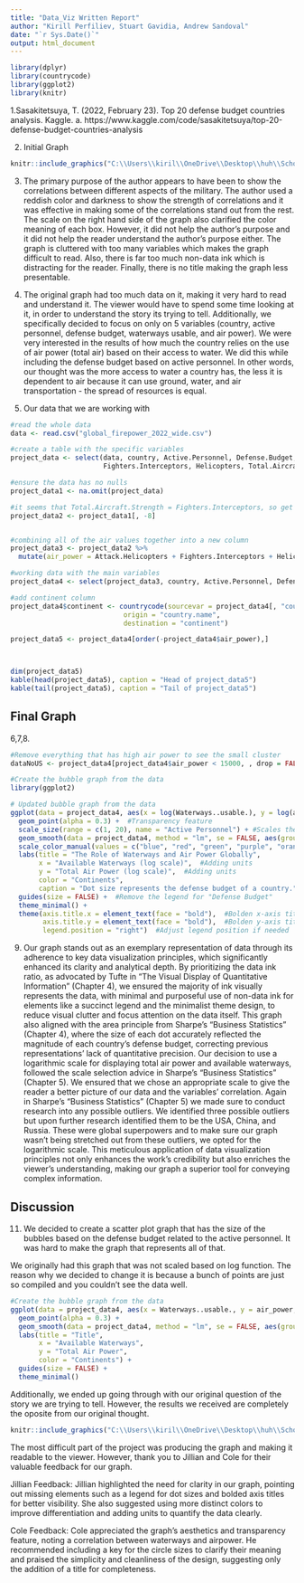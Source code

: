 ```yaml
---
title: "Data_Viz Written Report"
author: "Kirill Perfiliev, Stuart Gavidia, Andrew Sandoval"
date: "`r Sys.Date()`"
output: html_document
---
```


```r
library(dplyr)
library(countrycode)
library(ggplot2)
library(knitr)

```


1.Sasakitetsuya, T. (2022, February 23). Top 20 defense budget countries analysis. Kaggle.
  a. https://www.kaggle.com/code/sasakitetsuya/top-20-defense-budget-countries-analysis 

2. Initial Graph

```r
knitr::include_graphics("C:\\Users\\kiril\\OneDrive\\Desktop\\huh\\School\\Math_348\\Data_Viz\\init_graph.png")

```


3. The primary purpose of the author appears to have been to show the correlations between different aspects of the military. The author used a reddish color and darkness to show the strength of correlations and it was effective in making some of the correlations stand out from the rest. The scale on the right hand side of the graph also clarified the color meaning of each box. However, it did not help the author's purpose and it did not help the reader understand the author's purpose either. The graph is cluttered with too many variables which makes the graph difficult to read. Also, there is far too much non-data ink which is distracting for the reader. Finally, there is no title making the graph less presentable.


4. The original graph had too much data on it, making it very hard to read and understand it. The viewer would have to spend some time looking at it, in order to understand the story its trying to tell. Additionally, we specifically decided to focus on only on 5 variables (country, active personnel, defense budget, waterways usable, and air power). We were very interested in the results of how much the country relies on the use of air power (total air) based on their access to water. We did this while including the defense budget based on active personnel.  In other words, our thought was the more access to water a country has, the less it is dependent to air because it can use ground, water, and air transportation - the spread of resources is equal. 



5. Our data that we are working with
```r
#read the whole data
data <- read.csv("global_firepower_2022_wide.csv")

#create a table with the specific variables
project_data <- select(data, country, Active.Personnel, Defense.Budget, Waterways..usable., Attack.Helicopters, 
                       Fighters.Interceptors, Helicopters, Total.Aircraft.Strength)

#ensure the data has no nulls
project_data1 <- na.omit(project_data)

#it seems that Total.Aircraft.Strength = Fighters.Interceptors, so get rid off the one column
project_data2 <- project_data1[, -8]


#combining all of the air values together into a new column
project_data3 <- project_data2 %>%
  mutate(air_power = Attack.Helicopters + Fighters.Interceptors + Helicopters)

#working data with the main variables
project_data4 <- select(project_data3, country, Active.Personnel, Defense.Budget, Waterways..usable., air_power)

#add continent column
project_data4$continent <- countrycode(sourcevar = project_data4[, "country"],
                            origin = "country.name",
                            destination = "continent")

project_data5 <- project_data4[order(-project_data4$air_power),]



dim(project_data5)
kable(head(project_data5), caption = "Head of project_data5")
kable(tail(project_data5), caption = "Tail of project_data5")


```

## Final Graph
6,7,8.
```r
#Remove everything that has high air power to see the small cluster
dataNoUS <- project_data4[project_data4$air_power < 15000, , drop = FALSE]

#Create the bubble graph from the data
library(ggplot2)

# Updated bubble graph from the data
ggplot(data = project_data4, aes(x = log(Waterways..usable.), y = log(air_power), size = Defense.Budget, color = continent)) +
  geom_point(alpha = 0.3) +  #Transparency feature
  scale_size(range = c(1, 20), name = "Active Personnel") + #Scales the bubbles linearly
  geom_smooth(data = project_data4, method = "lm", se = FALSE, aes(group = 1), color = "gray") +  #Linear model fit
  scale_color_manual(values = c("blue", "red", "green", "purple", "orange", "yellow"), na.value = "lightgrey") +#Use distinct custom colors
  labs(title = "The Role of Waterways and Air Power Globally",
       x = "Available Waterways (log scale)",  #Adding units
       y = "Total Air Power (log scale)",  #Adding units
       color = "Continents",
       caption = "Dot size represents the defense budget of a country.") +
  guides(size = FALSE) +  #Remove the legend for "Defense Budget"
  theme_minimal() +
  theme(axis.title.x = element_text(face = "bold"),  #Bolden x-axis title
        axis.title.y = element_text(face = "bold"),  #Bolden y-axis title
        legend.position = "right")  #Adjust legend position if needed
```


9. Our graph stands out as an exemplary representation of data through its adherence to key data visualization principles, which significantly enhanced its clarity and analytical depth. By prioritizing the data ink ratio, as advocated by Tufte in "The Visual Display of Quantitative Information" (Chapter 4), we ensured the majority of ink visually represents the data, with minimal and purposeful use of non-data ink for elements like a succinct legend and the minimalist theme design, to reduce visual clutter and focus attention on the data itself. This graph also aligned with the area principle from Sharpe's "Business Statistics" (Chapter 4), where the size of each dot accurately reflected the magnitude of each country's defense budget, correcting previous representations' lack of quantitative precision. Our decision to use a logarithmic scale for displaying total air power and available waterways, followed the scale selection advice in Sharpe's "Business Statistics" (Chapter 5). We ensured that we chose an appropriate scale to give the reader a better picture of our data and the variables' correlation. Again in Sharpe's "Business Statistics" (Chapter 5) we made sure to conduct research into any possible outliers. We identified three possible outliers but upon further research identified them to be the USA, China, and Russia. These were global superpowers and to make sure our graph wasn't being stretched out from these outliers, we opted for the logarithmic scale. This meticulous application of data visualization principles not only enhances the work's credibility but also enriches the viewer's understanding, making our graph a superior tool for conveying complex information.

## Discussion
11. We decided to create a scatter plot graph that has the size of the bubbles based on the defense budget related to the active personnel. It was hard to make the graph that represents all of that. 

We originally had this graph that was not scaled based on log function. The reason why we decided to change it is because a bunch of points are just so compiled and you couldn't see the data well.

```r
#Create the bubble graph from the data
ggplot(data = project_data4, aes(x = Waterways..usable., y = air_power, size = Active.Personnel, color = continent)) +
  geom_point(alpha = 0.3) +
  geom_smooth(data = project_data4, method = "lm", se = FALSE, aes(group = 1)) +
  labs(title = "Title",
       x = "Available Waterways",
       y = "Total Air Power",
       color = "Continents") +
  guides(size = FALSE) +
  theme_minimal()

```

Additionally, we ended up going through with our original question of the story we are trying to tell. However, the results we received are completely the oposite from our original thought.

```r
knitr::include_graphics("C:\\Users\\kiril\\OneDrive\\Desktop\\huh\\School\\Math_348\\Data_Viz\\sketch_graph.jpg")


```

The most difficult part of the project was producing the graph and making it readable to the viewer. However, thank you to Jillian and Cole for their valuable feedback for our graph.

Jillian Feedback:
Jillian highlighted the need for clarity in our graph, pointing out missing elements such as a legend for dot sizes and bolded axis titles for better visibility. She also suggested using more distinct colors to improve differentiation and adding units to quantify the data clearly.

Cole Feedback:
Cole appreciated the graph's aesthetics and transparency feature, noting a correlation between waterways and airpower. He recommended including a key for the circle sizes to clarify their meaning and praised the simplicity and cleanliness of the design, suggesting only the addition of a title for completeness.




